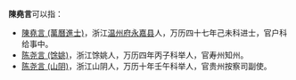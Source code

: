 '''陳堯言'''可以指：

* [[陳堯言_(萬曆進士)|陳堯言 (萬曆進士)]]，浙江[[温州府|温州府]][[永嘉县|永嘉县]]人，万历四十七年己未科进士，官户科给事中。
* [[陈尧言_(馀姚)|陈尧言 (馀姚)]]，浙江馀姚人，万历四年丙子科举人，官寿州知州。
* [[陈尧言_(山阴)|陈尧言 (山阴)]]，浙江山阴人，万历十年壬午科举人，官贵州按察司副使。

{{disambig|Cat=三字陳姓人名消歧義|Y}}